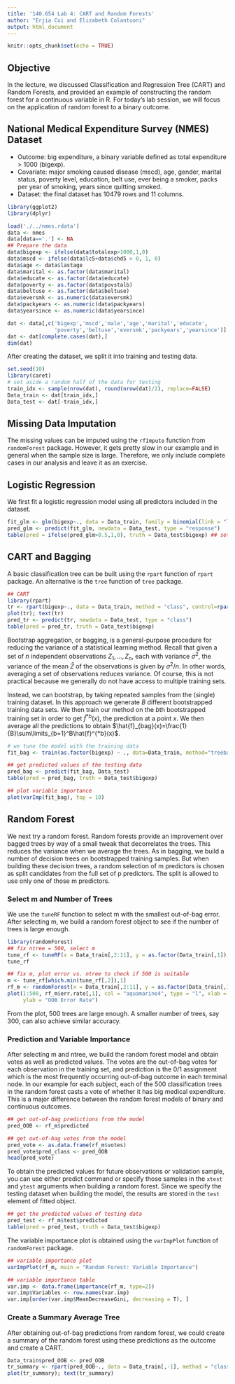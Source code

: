 ```yaml
---
title: '140.654 Lab 4: CART and Random Forests'
author: "Erjia Cui and Elizabeth Colantuoni"
output: html_document
---
```


```r
knitr::opts_chunk$set(echo = TRUE)
```

## Objective

In the lecture, we discussed Classification and Regression Tree (CART) and Random Forests, and provided an example of constructing the random forest for a continuous variable in R. For today's lab session, we will focus on the application of random forest to a binary outcome.


## National Medical Expenditure Survey (NMES) Dataset

* Outcome: big expenditure, a binary variable defined as total expenditure > 1000 (bigexp).
* Covariate: major smoking caused disease (mscd), age, gender, marital status, poverty level, education, belt use, ever being a smoker, packs per year of smoking, years since quitting smoked.
* Dataset: the final dataset has 10479 rows and 11 columns.

```r
library(ggplot2)
library(dplyr)

load('./../nmes.rdata')
data <- nmes
data[data=='.'] <- NA
## Prepare the data
data$bigexp <- ifelse(data$totalexp>1000,1,0)
data$mscd <- ifelse(data$lc5+data$chd5 > 0, 1, 0)
data$age <- data$lastage
data$marital <- as.factor(data$marital)
data$educate <- as.factor(data$educate)
data$poverty <- as.factor(data$povstalb)
data$beltuse <- as.factor(data$beltuse)
data$eversmk <- as.numeric(data$eversmk)
data$packyears <- as.numeric(data$packyears)
data$yearsince <- as.numeric(data$yearsince)

dat <- data[,c('bigexp','mscd','male','age','marital','educate',
               'poverty','beltuse','eversmk','packyears','yearsince')]
dat <- dat[complete.cases(dat),]
dim(dat)
```

After creating the dataset, we split it into training and testing data.

```r
set.seed(10)
library(caret)
# set aside a random half of the data for testing
train_idx <- sample(nrow(dat), round(nrow(dat)/2), replace=FALSE)
Data_train <- dat[train_idx,]
Data_test <- dat[-train_idx,]
```

## Missing Data Imputation

The missing values can be imputed using the `rfImpute` function from `randomForest` package. However, it gets pretty slow in our example and in general when the sample size is large. Therefore, we only include complete cases in our analysis and leave it as an exercise.

## Logistic Regression

We first fit a logistic regression model using all predictors included in the dataset.

```r
fit_glm <- glm(bigexp~., data = Data_train, family = binomial(link = "logit"))
pred_glm <- predict(fit_glm, newdata = Data_test, type = "response")
table(pred = ifelse(pred_glm>0.5,1,0), truth = Data_test$bigexp) ## set c = 0.5
```

## CART and Bagging

A basic classification tree can be built using the `rpart` function of `rpart` package. An alternative is the `tree` function of `tree` package. 

```r
## CART
library(rpart)
tr <- rpart(bigexp~., data = Data_train, method = "class", control=rpart.control(minsplit=10, cp=0.003))
plot(tr); text(tr)
pred_tr <- predict(tr, newdata = Data_test, type = "class")
table(pred = pred_tr, truth = Data_test$bigexp)
```

Bootstrap aggregation, or bagging, is a general-purpose procedure for reducing the variance of a statistical learning method. Recall that given a set of $n$ independent observations $Z_1,…,Z_n$, each with variance $\sigma^2$, the variance of the mean $\bar{Z}$ of the observations is given by $\sigma^2/n$. In other words, averaging a set of observations reduces variance. Of course, this is not practical because we generally do not have access to multiple training sets.

Instead, we can bootstrap, by taking repeated samples from the (single) training dataset. In this approach we generate $B$ different bootstrapped training data sets. We then train our method on the $b$th bootstrapped training set in order to get $\hat{f}^{*b}(x)$, the prediction at a point $x$. We then average all the predictions to obtain $\hat{f}_{bag}(x)=\frac{1}{B}\sum\limits_{b=1}^B\hat{f}^{*b}(x)$.

```r
# we tune the model with the training data
fit_bag <- train(as.factor(bigexp) ~ ., data=Data_train, method="treebag")

## get predicted values of the testing data
pred_bag <- predict(fit_bag, Data_test)
table(pred = pred_bag, truth = Data_test$bigexp)

## plot variable importance
plot(varImp(fit_bag), top = 10)
```


## Random Forest

We next try a random forest. Random forests provide an improvement over bagged trees by way of a small tweak that decorrelates the trees. This reduces the variance when we average the trees. As in bagging, we build a number of decision trees on bootstrapped training samples. But when building these decision trees, a random selection of m predictors is chosen as split candidates from the full set of p predictors. The split is allowed to use only one of those m predictors.

### Select m and Number of Trees

We use the `tuneRF` function to select m with the smallest out-of-bag error. After selecting m, we build a random forest object to see if the number of trees is large enough.

```r
library(randomForest)
## fix ntree = 500, select m
tune_rf <- tuneRF(x = Data_train[,2:11], y = as.factor(Data_train[,1]), ntreeTry = 500)
tune_rf

## fix m, plot error vs. ntree to check if 500 is suitable
m <- tune_rf[which.min(tune_rf[,2]),1]
rf_m <- randomForest(x = Data_train[,2:11], y = as.factor(Data_train[,1]), xtest = Data_test[,2:11], ytest = as.factor(Data_test[,1]), mtry = m, ntree = 500)
plot(1:500, rf_m$err.rate[,1], col = "aquamarine4", type = "l", xlab = "Number of Trees",
     ylab = "OOB Error Rate")
```

From the plot, 500 trees are large enough. A smaller number of trees, say 300, can also achieve similar accuracy.


### Prediction and Variable Importance

After selecting m and ntree, we build the random forest model and obtain votes as well as predicted values. The votes are the out-of-bag votes for each observation in the training set, and prediction is the 0/1 assignment which is the most frequently occurring out-of-bag outcome in each terminal node. In our example for each subject, each of the 500 classification trees in the random forest casts a vote of whether it has big medical expenditure. This is a major difference between the random forest models of binary and continuous outcomes.

```r
## get out-of-bag predictions from the model
pred_OOB <- rf_m$predicted

## get out-of-bag votes from the model
pred_vote <- as.data.frame(rf_m$votes)
pred_vote$pred_class <- pred_OOB
head(pred_vote)
```

To obtain the predicted values for future observations or validation sample, you can use either predict command or specify those samples in the `xtest` and `ytest` arguments when building a random forest. Since we specify the testing dataset when building the model, the results are stored in the `test` element of fitted object.

```r
## get the predicted values of testing data
pred_test <- rf_m$test$predicted
table(pred = pred_test, truth = Data_test$bigexp)
```

The variable importance plot is obtained using the `varImpPlot` function of `randomForest` package.

```r
## variable importance plot
varImpPlot(rf_m, main = "Random Forest: Variable Importance")

## variable importance table
var.imp <- data.frame(importance(rf_m, type=2))
var.imp$Variables <- row.names(var.imp)
var.imp[order(var.imp$MeanDecreaseGini, decreasing = T), ]
```


### Create a Summary Average Tree

After obtaining out-of-bag predictions from random forest, we could create a summary of the random forest using these predictions as the outcome and create a CART.

```r
Data_train$pred_OOB <- pred_OOB
tr_summary <- rpart(pred_OOB~., data = Data_train[,-1], method = "class", control=rpart.control(minsplit=10, cp=0.001))
plot(tr_summary); text(tr_summary)
```




